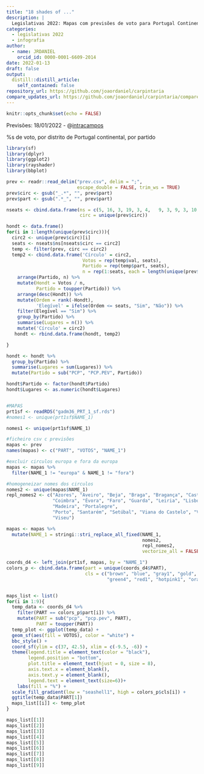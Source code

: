 ```yaml
---
title: "18 shades of ..."
description: |
  Legislativas 2022: Mapas com previsões de voto para Portugal Continental
categories:
  - legislativas 2022
  - infografia
author:
  - name: JRDANIEL
    orcid_id: 0000-0001-6609-2014
date: 2022-01-13
draft: false
output:
  distill::distill_article:
    self_contained: false
repository_url: https://github.com/joaordaniel/carpintaria
compare_updates_url: https://github.com/joaordaniel/carpintaria/compare/pubv1...master
---
```



```r
knitr::opts_chunk$set(echo = FALSE)
```

Previsões: 18/01/2022 - @[intracampos](https://twitter.com/intracampos?ref_src=twsrc%5Egoogle%7Ctwcamp%5Eserp%7Ctwgr%5Eauthor)

%s de voto, por distrito de Portugal continental, por partido 



```r
library(sf)
library(dplyr)
library(ggplot2)
library(rayshader)
library(bbplot)

prev <- readr::read_delim("prev.csv", delim = ";", 
                          escape_double = FALSE, trim_ws = TRUE)
prev$circ <- gsub("_.*", "", prev$part)
prev$part <- gsub(".*_", "", prev$part)

nseats <- cbind.data.frame(ns = c(5, 16, 3,	19,	3, 4,	9, 3, 9, 3,	10,	48,	6, 2, 40,	9, 18, 6,	5, 8, 2, 2),
                           circ = unique(prev$circ))

hondt <- data.frame()
for(i in 1:length(unique(prev$circ))){
  circ2 <- unique(prev$circ)[i]
  seats <- nseats$ns[nseats$circ == circ2]
  temp <- filter(prev, circ == circ2)
  temp2 <- cbind.data.frame('Círculo' = circ2,
                            Votos = rep(temp$val, seats),
                            Partido = rep(temp$part, seats),
                            n = rep(1:seats, each = length(unique(prev$part)))) %>%
    arrange(Partido, n) %>%
    mutate(Hondt = Votos / n,
           Partido = toupper(Partido)) %>%
    arrange(desc(Hondt)) %>%
    mutate(Ordem = rank(-Hondt),
           'Elegível' = ifelse(Ordem <= seats, "Sim", "Não")) %>%
    filter(Elegível == "Sim") %>%
    group_by(Partido) %>%
    summarise(Lugares = n()) %>%
    mutate('Círculo' = circ2)
   hondt <- rbind.data.frame(hondt, temp2) 

}

hondt <- hondt %>%
  group_by(Partido) %>%
  summarise(Lugares = sum(Lugares)) %>%
  mutate(Partido = sub("PCP", "PCP.PEV", Partido))

hondt$Partido <- factor(hondt$Partido)
hondt$Lugares <- as.numeric(hondt$Lugares)


#MAPAS
prt1sf <- readRDS("gadm36_PRT_1_sf.rds")
#nomes1 <- unique(prt1sf$NAME_1)

nomes1 <- unique(prt1sf$NAME_1)

#ficheiro csv c previsões
mapas <- prev
names(mapas) <- c("PART", "VOTOS", "NAME_1")

#excluir circulos europa e fora da europa
mapas <- mapas %>%
  filter(NAME_1 != "europa" & NAME_1 != "fora")

#homogeneizar nomes dos circulos
nomes2 <- unique(mapas$NAME_1)
repl_nomes2 <- c("Azores", "Aveiro", "Beja", "Braga", "Bragança", "Castelo Branco",
                 "Coimbra", "Évora", "Faro", "Guarda", "Leiria", "Lisboa",
                 "Madeira", "Portalegre",
                 "Porto", "Santarém", "Setúbal", "Viana do Castelo", "Vila Real",
                 "Viseu")

mapas <- mapas %>%
  mutate(NAME_1 = stringi::stri_replace_all_fixed(NAME_1,
                                                  nomes2,
                                                  repl_nomes2,
                                                  vectorize_all = FALSE))

coords_d4 <- left_join(prt1sf, mapas, by = "NAME_1") 
colors_p <- cbind.data.frame(part = unique(coords_d4$PART),
                             cls = c("brown", "blue", "gray1", "gold", "brown2",
                                     "green4", "red1", "hotpink1", "orange2"))


maps_list <- list()
for(i in 1:9){
  temp_data <- coords_d4 %>%
    filter(PART == colors_p$part[i]) %>%
    mutate(PART = sub("pcp", "pcp.pev", PART),
           PART = toupper(PART))
  temp_plot <- ggplot(temp_data) +
  geom_sf(aes(fill = VOTOS), color = "white") +
  bbc_style() +
  coord_sf(ylim = c(37, 42.5), xlim = c(-9.5, -6)) +
  theme(legend.title = element_text(color = "black"),
        legend.position = "bottom",
        plot.title = element_text(hjust = 0, size = 8),
        axis.text.x = element_blank(),
        axis.text.y = element_blank(),
        legend.text = element_text(size=6))+
    labs(fill = "%") +
  scale_fill_gradient(low = "seashell1", high = colors_p$cls[i]) +
  ggtitle(temp_data$PART[1])
  maps_list[[i]] <- temp_plot
}

maps_list[[1]]
maps_list[[2]]
maps_list[[3]]
maps_list[[4]]
maps_list[[5]]
maps_list[[6]]
maps_list[[7]]
maps_list[[8]]
maps_list[[9]]

```


